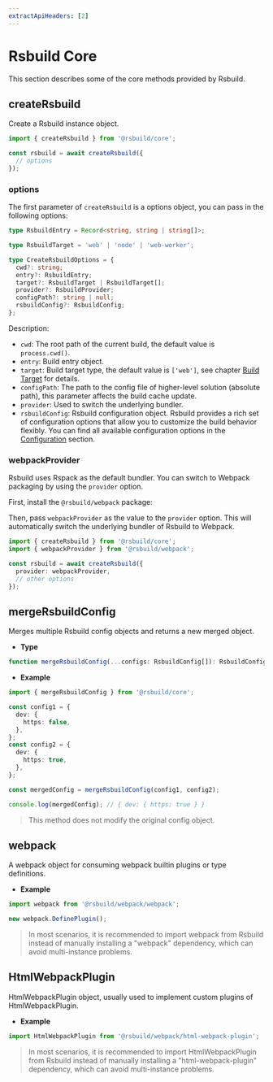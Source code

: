 ```yaml
---
extractApiHeaders: [2]
---
```


# Rsbuild Core

This section describes some of the core methods provided by Rsbuild.

## createRsbuild

Create a Rsbuild instance object.

```ts
import { createRsbuild } from '@rsbuild/core';

const rsbuild = await createRsbuild({
  // options
});
```

### options

The first parameter of `createRsbuild` is a options object, you can pass in the following options:

```ts
type RsbuildEntry = Record<string, string | string[]>;

type RsbuildTarget = 'web' | 'node' | 'web-worker';

type CreateRsbuildOptions = {
  cwd?: string;
  entry?: RsbuildEntry;
  target?: RsbuildTarget | RsbuildTarget[];
  provider?: RsbuildProvider;
  configPath?: string | null;
  rsbuildConfig?: RsbuildConfig;
};
```

Description:

- `cwd`: The root path of the current build, the default value is `process.cwd()`.
- `entry`: Build entry object.
- `target`: Build target type, the default value is `['web']`, see chapter [Build Target](/api/start/build-target.html) for details.
- `configPath`: The path to the config file of higher-level solution (absolute path), this parameter affects the build cache update.
- `provider`: Used to switch the underlying bundler.
- `rsbuildConfig`: Rsbuild configuration object. Rsbuild provides a rich set of configuration options that allow you to customize the build behavior flexibly. You can find all available configuration options in the [Configuration](/config/) section.

### webpackProvider

Rsbuild uses Rspack as the default bundler. You can switch to Webpack packaging by using the `provider` option.

First, install the `@rsbuild/webpack` package:


<PackageManagerTabs command="add @rsbuild/webpack -D" />

Then, pass `webpackProvider` as the value to the `provider` option. This will automatically switch the underlying bundler of Rsbuild to Webpack.

```ts
import { createRsbuild } from '@rsbuild/core';
import { webpackProvider } from '@rsbuild/webpack';

const rsbuild = await createRsbuild({
  provider: webpackProvider,
  // other options
});
```

## mergeRsbuildConfig

Merges multiple Rsbuild config objects and returns a new merged object.

- **Type**

```ts
function mergeRsbuildConfig(...configs: RsbuildConfig[]): RsbuildConfig;
```

- **Example**

```ts
import { mergeRsbuildConfig } from '@rsbuild/core';

const config1 = {
  dev: {
    https: false,
  },
};
const config2 = {
  dev: {
    https: true,
  },
};

const mergedConfig = mergeRsbuildConfig(config1, config2);

console.log(mergedConfig); // { dev: { https: true } }
```

> This method does not modify the original config object.

## webpack

A webpack object for consuming webpack builtin plugins or type definitions.

- **Example**

```ts
import webpack from '@rsbuild/webpack/webpack';

new webpack.DefinePlugin();
```

> In most scenarios, it is recommended to import webpack from Rsbuild instead of manually installing a "webpack" dependency, which can avoid multi-instance problems.

## HtmlWebpackPlugin

HtmlWebpackPlugin object, usually used to implement custom plugins of HtmlWebpackPlugin.

- **Example**

```ts
import HtmlWebpackPlugin from '@rsbuild/webpack/html-webpack-plugin';
```

> In most scenarios, it is recommended to import HtmlWebpackPlugin from Rsbuild instead of manually installing a "html-webpack-plugin" dependency, which can avoid multi-instance problems.
